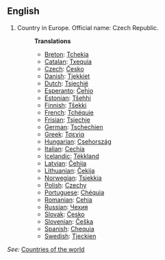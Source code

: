 ==English==

# Country in Europe. Official name: Czech Republic.
#:'''Translations'''
#:*[[Breton]]: [[Tchekia]]
#:*[[Catalan]]: [[Txequia]] 
#:*[[Czech]]: [[Česko]] 
#:*[[Danish]]: [[Tjekkiet]] 
#:*[[Dutch]]: [[Tsjechië]]
#:*[[Esperanto]]: [[Ĉeĥio]]
#:*[[Estonian]]: [[Tšehhi]]
#:*[[Finnish]]: [[Tšekki]]
#:*[[French]]: [[Tchéquie]]
#:*[[Frisian]]: [[Tsjechje]]
#:*[[German]]: [[Tschechien]]
#:*[[Greek]]: [[Τσεχία]]
#:*[[Hungarian]]: [[Csehország]]
#:*[[Italian]]: [[Cechia]]
#:*[[Icelandic]]: [[Tékkland]]
#:*[[Latvian]]: [[Čehija]]
#:*[[Lithuanian]]: [[Čekija]]
#:*[[Norwegian]]: [[Tsjekkia]]
#:*[[Polish]]: [[Czechy]]
#:*[[Portuguese]]: [[Chéquia]]
#:*[[Romanian]]: [[Cehia]]
#:*[[Russian]]: [[Чехия]]
#:*[[Slovak]]: [[Česko]]
#:*[[Slovenian]]: [[Češka]]
#:*[[Spanish]]: [[Chequia]]
#:*[[Swedish]]: [[Tjeckien]]

''See:'' [[Countries of the world]]